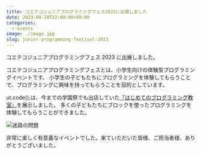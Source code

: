 ```yaml
---
title: コエテコジュニアプログラミングフェス2023に出展しました
date: 2023-08-20T22:00:00+09:00
categories:
  - events
image: ./image.jpg
slug: junior-programming-festival-2023
---
```


コエテコジュニアプログラミングフェス 2023 に出展しました。

コエテコジュニアプログラミングフェスとは、小学生向けの体験型プログラミングイベントです。
小学生の子どもたちにプログラミングを体験してもらうことで、プログラミングに興味を持ってもらうことを目的としています。

ut.code();は、今までの学園祭でも出店していた[「はじめてのプログラミング教室」](https://festival.utcode.net/)を展示しました。
多くの子どもたちにブロックを使ったプログラミングを体験してもらうことができました。

![迷路の問題](./maze.png)

非常に楽しく有意義なイベントでした。来ていただいた皆様、ご担当者様、ありがとうございました。
